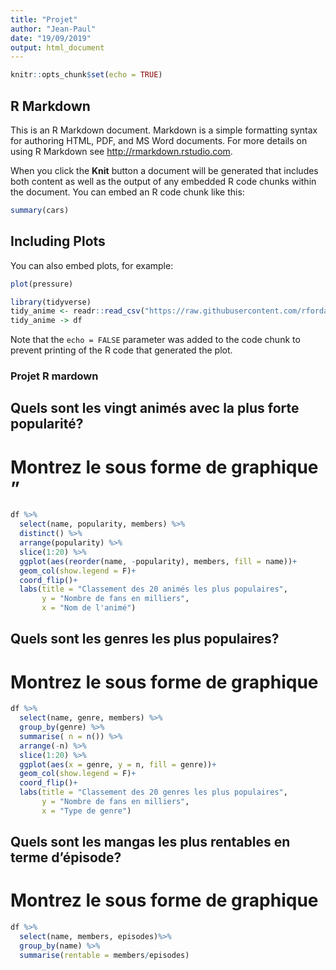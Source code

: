 ```yaml
---
title: "Projet"
author: "Jean-Paul"
date: "19/09/2019"
output: html_document
---
```


```r
knitr::opts_chunk$set(echo = TRUE)
```

## R Markdown

This is an R Markdown document. Markdown is a simple formatting syntax for authoring HTML, PDF, and MS Word documents. For more details on using R Markdown see <http://rmarkdown.rstudio.com>.

When you click the **Knit** button a document will be generated that includes both content as well as the output of any embedded R code chunks within the document. You can embed an R code chunk like this:

```r
summary(cars)
```

## Including Plots

You can also embed plots, for example:

```r
plot(pressure)
```

```r
library(tidyverse)
tidy_anime <- readr::read_csv("https://raw.githubusercontent.com/rfordatascience/tidytuesday/master/data/2019/2019-04-23/tidy_anime.csv")
tidy_anime -> df
```

Note that the `echo = FALSE` parameter was added to the code chunk to prevent printing of the R code that generated the plot.

### Projet R mardown

## Quels sont les vingt animés avec la plus forte popularité? 
# Montrez le sous forme de graphique                    "

```r
df %>%
  select(name, popularity, members) %>%
  distinct() %>%
  arrange(popularity) %>%
  slice(1:20) %>%
  ggplot(aes(reorder(name, -popularity), members, fill = name))+
  geom_col(show.legend = F)+
  coord_flip()+
  labs(title = "Classement des 20 animés les plus populaires",
       y = "Nombre de fans en milliers",
       x = "Nom de l'animé")
````

## Quels sont les genres les plus populaires?
# Montrez le sous forme de graphique

```r
df %>%
  select(name, genre, members) %>%
  group_by(genre) %>%
  summarise( n = n()) %>%
  arrange(-n) %>%
  slice(1:20) %>%
  ggplot(aes(x = genre, y = n, fill = genre))+
  geom_col(show.legend = F)+
  coord_flip()+
  labs(title = "Classement des 20 genres les plus populaires",
       y = "Nombre de fans en milliers",
       x = "Type de genre")
````

## Quels sont les mangas les plus rentables en terme d'épisode?
# Montrez le sous forme de graphique

```r
df %>%
  select(name, members, episodes)%>%
  group_by(name) %>%
  summarise(rentable = members/episodes) 
```

